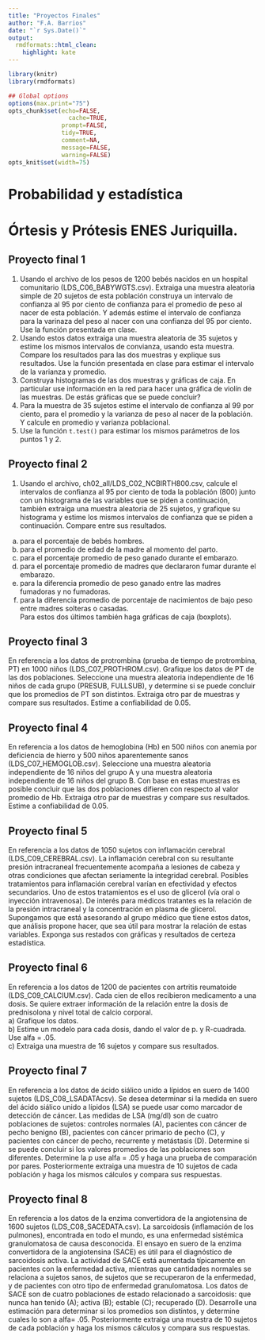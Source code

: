 ```yaml
---
title: "Proyectos Finales"
author: "F.A. Barrios"
date: "`r Sys.Date()`"
output:
  rmdformats::html_clean:
    highlight: kate
---
```



```r
library(knitr)
library(rmdformats)

## Global options
options(max.print="75")
opts_chunk$set(echo=FALSE,
	             cache=TRUE,
               prompt=FALSE,
               tidy=TRUE,
               comment=NA,
               message=FALSE,
               warning=FALSE)
opts_knit$set(width=75)
```

# Probabilidad y estadística  
# Órtesis y Prótesis ENES Juriquilla.  

## Proyecto final 1    
1. Usando el archivo de los pesos de 1200 bebés nacidos en un hospital comunitario (LDS_C06_BABYWGTS.csv). Extraiga una muestra aleatoria simple de 20 sujetos de esta población construya un intervalo de confianza al 95 por ciento de confianza para el promedio de peso al nacer de esta población. Y además estime el intervalo de confianza para la varinaza del peso al nacer con una confianza del 95 por ciento. Use la función presentada en clase.   
2. Usando estos datos extraiga una muestra aleatoria de 35 sujetos y estime los mismos intervalos de convianza, usando esta muestra. Compare los resultados para las dos muestras y explique sus resultados. Use la función presentada en clase para estimar el intervalo de la varianza y promedio.  
3. Construya histogramas de las dos muestras y gráficas de caja.  En particular use información en la red para hacer una gráfica de violín de las muestras. De estás gráficas que se puede concluir?  
4. Para la muestra de 35 sujetos estime el intervalo de confianza al 99 por ciento, para el promedio y la varianza de peso al nacer de la población. Y calcule en promedio y varianza poblacional.  
5. Use la función `t.test()` para estimar los mismos parámetros de los puntos 1 y 2.  

## Proyecto final 2  
1. Usando el archivo, ch02_all/LDS_C02_NCBIRTH800.csv, calcule el intervalos de confianza al 95 por ciento de toda la población (800) junto con un histograma de las variables que se piden a continuación, también extraiga una muestra aleatoria de 25 sujetos, y grafique su histograma y estime los mismos intervalos de confianza que se piden a continuación.  Compare entre sus resultados.  
a) para el porcentaje de bebés hombres.  
b) para el promedio de edad de la madre al momento del parto.  
c) para el porcentaje promedio de peso ganado durante el embarazo.  
d) para el porcentaje promedio de madres que declararon fumar durante el embarazo.  
e) para la diferencia promedio de peso ganado entre las madres fumadoras y no fumadoras.  
f) para la diferencia promedio de porcentaje de nacimientos de bajo peso entre madres solteras o casadas.  
Para estos dos últimos también haga gráficas de caja (boxplots).  

## Proyecto final 3  
En referencia a los datos de protrombina (prueba de tiempo de protrombina, PT) en 1000 niños (LDS_C07_PROTHROM.csv). Grafique los datos de 
PT de las dos poblaciones. Seleccione una muestra aleatoria independiente de 16 niños de cada grupo (PRESUB, FULLSUB), y determine si se 
puede concluir que los promedios de PT son distintos. Extraiga otro par de muestras y compare sus resultados. Estime a confiabilidad de 0.05.  

## Proyecto final 4  
En referencia a los datos de hemoglobina (Hb) en 500 niños con anemia por deficiencia de hierro y 500 niños aparentemente sanos (LDS_C07_HEMOGLOB.csv). Seleccione una muestra aleatoria independiente de 16 niños del grupo A y una muestra aleatoria independiente de 
16 niños del grupo B. Con base en estas muestras es posible concluir que las dos poblaciones difieren con respecto al valor promedio de Hb. Extraiga otro par de muestras y compare sus resultados. Estime a confiabilidad de 0.05.  

## Proyecto final 5  
En referencia a los datos de 1050 sujetos con inflamación cerebral (LDS_C09_CEREBRAL.csv). La inflamación cerebral con su resultante 
presión intracraneal frecuentemente acompaña a lesiones de cabeza y otras condiciones que afectan seriamente la integridad cerebral.  Posibles tratamientos para inflamación cerebral varían en efectividad y efectos secundarios. Uno de estos tratamientos es el uso de glicerol (vía oral o inyección intravenosa). De interés para médicos tratantes es la relación de la presión intracraneal y la concentración en plasma de glicerol. Supongamos que está asesorando al grupo médico que tiene estos datos, que análisis propone hacer, que sea útil para mostrar la relación de estas variables. Exponga sus restados con gráficas y resultados de certeza estadística.  

## Proyecto final 6  
En referencia a los datos de 1200 de pacientes con artritis reumatoide (LDS_C09_CALCIUM.csv). Cada cien de ellos recibieron medicamento a una dosis. Se quiere extraer información de la relación entre la dosis de prednisolona y nivel total de calcio corporal.  
a) Grafique los datos.  
b) Estime un modelo para cada dosis, dando el valor de p. y R-cuadrada. Use alfa = .05.  
c) Extraiga una muestra de 16 sujetos y compare sus resultados.  

## Proyecto final 7  
En referencia a los datos de ácido siálico unido a lípidos en suero de 1400 sujetos (LDS_C08_LSADATAcsv). Se desea determinar si la medida en suero del ácido siálico unido a lípidos (LSA) se puede usar como marcador de detección de cáncer. Las medidas de LSA (mg/dl) son de cuatro poblaciones de sujetos: controles normales (A), pacientes con cáncer de pecho benigno (B), pacientes con cáncer primario de pecho (C), y pacientes con cáncer de pecho, recurrente y metástasis (D). Determine si se puede concluir si los valores promedios de las poblaciones son diferentes. Determine la p use alfa = .05 y haga una prueba de comparación por pares. Posteriormente extraiga una muestra de 10 sujetos de cada población y haga los mismos cálculos y compara sus respuestas.  

## Proyecto final 8  
En referencia a los datos de la enzima convertidora de la angiotensina de 1600 sujetos (LDS_C08_SACEDATA.csv). La sarcoidosis (inflamación de los pulmones), encontrada en todo el mundo, es una enfermedad sistémica granulomatosa de causa desconocida.  El ensayo en suero de la enzima convertidora de la angiotensina (SACE) es útil para el diagnóstico de sarcoidosis activa.  La actividad de SACE está aumentada típicamente en pacientes con la enfermedad activa, mientras que cantidades normales se relaciona a sujetos sanos, de sujetos que se recuperaron de la enfermedad, y de pacientes con otro tipo de enfermedad granulomatosa.  Los datos de SACE son de cuatro poblaciones de estado relacionado a sarcoidosis: que nunca han tenido (A); activa (B); estable (C); recuperado (D).  Desarrolle una estimación para determinar si los promedios son distintos, y determine cuales lo son a alfa= .05. Posteriormente extraiga una muestra de 10 sujetos de cada población y haga los mismos cálculos y compara sus respuestas.  


